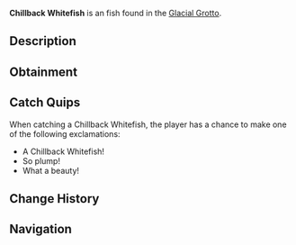 {{FishInfobox
|image          = Chillback Whitefish.png
|rarity         = Unusual
|sea            = First Sea
|location       = [[Glacial Grotto]]
|sublocation    = 
|sources        = Fishing Rod
|radar_location = 
|xp             = 130
|weather        = 
|time           = 
|season         = Winter
|bait           = Worm
|base_weight    = 5.5
|base_value     = 280
|weight_range   = 3
|base_chance    = 55
|base_resil     = 65
}}
'''Chillback Whitefish''' is an {{Rarity|Unusual}} fish found in the [[Glacial Grotto]].

== Description ==
{{Description|A plump fish with a glimmering white body and pale silver fins.|Bestiary Entry}}

== Obtainment ==
{{Description|Swims in the middle depths of the grotto.|Bestiary Hint}}
{{Fish Availability|
Glacial Grotto
|top_rods      = 
Flimsy Rod\252026.3\236444.07;
Training Rod\247647.85\247647.85;
Fast Rod\211703.13\174828.18;
Azure Of Lagoon\208935.99\123125.35;
Summit Rod\207605.92\145419.25;
Fungal Rod\188122.21\184609.78;
Ethereal Prism Rod\182426.19\184986.58;
Firefly Rod\201045.86\182249.32;
Candy Cane Rod\161987.5\143592.03;
No-Life Rod\205847.21\179072.38;
Depthseeker Rod\205258.96\141125.78;
Verdant Shear Rod\202048.41\151244.8;
Avalanche Rod\202000.93\137805.48;
Trident Rod\198819.04\126529.53;
Free Spirit Rod\193812.28\126159.41;
Blazebringer Rod\191140.84\142669.97;
Zeus Rod\189728.47\151158.18;
Challenger's Rod\187060.01\162521.08;
Volcanic Rod\185228.27\114715.69;
Seraphic Rod\177452.38\177452.38;
Rod Of The Depths\168720.22\147115.22;
Rod Of The Forgotten Fang\162104.9\162005.82;
Rod Of The Exalted One\145676.16\138204.01;
Steady Rod\90364.71\72956.58
|recommended   = Training Rod
}}

== Catch Quips ==
When catching a Chillback Whitefish, the player has a chance to make one of the following exclamations:
* A Chillback Whitefish!
* So plump!
* What a beauty!

== Change History ==
{{Change History|{{subst:Current Version}}}}

== Navigation ==
{{Fish Navbox|Glacial Grotto}}